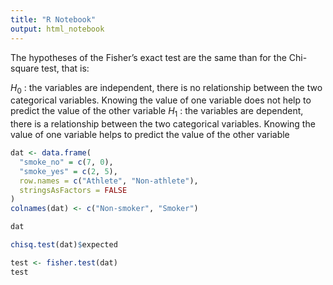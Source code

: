 ```yaml
---
title: "R Notebook"
output: html_notebook
---
```


The hypotheses of the Fisher’s exact test are the same than for the Chi-square test, that is:

$H_{0}$ : the variables are independent, there is no relationship between the two categorical variables. Knowing the value of one variable does not help to predict the value of the other variable
$H_{1}$ : the variables are dependent, there is a relationship between the two categorical variables. Knowing the value of one variable helps to predict the value of the other variable

```r
dat <- data.frame(
  "smoke_no" = c(7, 0),
  "smoke_yes" = c(2, 5),
  row.names = c("Athlete", "Non-athlete"),
  stringsAsFactors = FALSE
)
colnames(dat) <- c("Non-smoker", "Smoker")

dat
```

```r
chisq.test(dat)$expected
```

```r
test <- fisher.test(dat)
test
```

